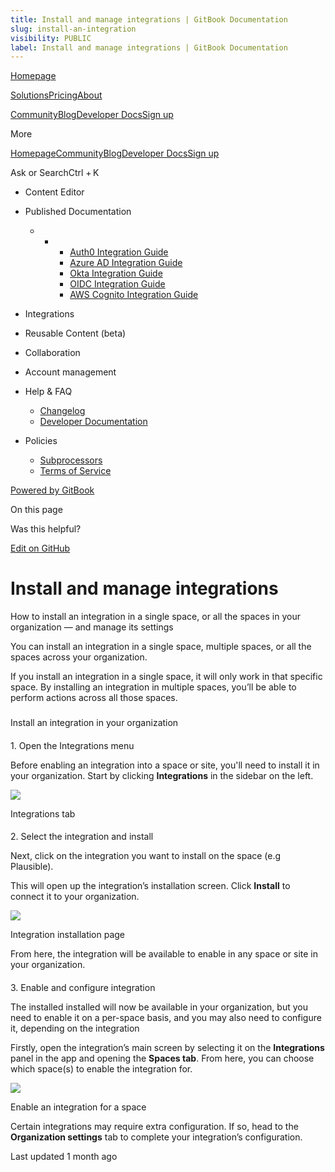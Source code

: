 ```yaml
---
title: Install and manage integrations | GitBook Documentation
slug: install-an-integration
visibility: PUBLIC
label: Install and manage integrations | GitBook Documentation
---
```

[Homepage](https://www.gitbook.com/)

[Solutions](https://www.gitbook.com/solutions/public-docs)[Pricing](https://www.gitbook.com/pricing)[About](https://www.gitbook.com/about)

[Community](https://github.com/GitbookIO/community)[Blog](https://www.gitbook.com/blog)[Developer Docs](https://developer.gitbook.com/)[Sign up](https://gitbook.com/join)

More

[Homepage](https://www.gitbook.com/)[Community](https://github.com/GitbookIO/community)[Blog](https://www.gitbook.com/blog)[Developer Docs](https://developer.gitbook.com/)[Sign up](https://gitbook.com/join)

Ask or SearchCtrl + K

*   Content Editor
    
*   Published Documentation
    
    *   *   *   [Auth0 Integration Guide](https://developer.gitbook.com/visitor-authentication/guides/integrations/how-to-use-auth0-integration-for-visitor-authentication)
            *   [Azure AD Integration Guide](https://developer.gitbook.com/visitor-authentication/guides/integrations/how-to-use-azure-ad-integration-for-visitor-authentication)
            *   [Okta Integration Guide](https://developer.gitbook.com/visitor-authentication/guides/integrations/how-to-use-okta-integration-for-visitor-authentication)
            *   [OIDC Integration Guide](https://developer.gitbook.com/visitor-authentication/guides/integrations/how-to-use-the-oidc-integration-for-visitor-authentication)
            *   [AWS Cognito Integration Guide](https://developer.gitbook.com/visitor-authentication/guides/integrations/how-to-use-the-aws-cognito-integration-for-visitor-authentication)
            
        
    
*   Integrations
    
*   Reusable Content (beta)
    
*   Collaboration
    
*   Account management
    
*   Help & FAQ
    
    *   [Changelog](https://changelog.gitbook.com/)
    *   [Developer Documentation](https://developer.gitbook.com/)
*   Policies
    
    *   [Subprocessors](https://policies.gitbook.com/security/subprocessors)
    *   [Terms of Service](https://policies.gitbook.com/terms)

[Powered by GitBook](https://www.gitbook.com/?utm_source=content&utm_medium=trademark&utm_campaign=NkEGS7hzeqa35sMXQZ4X)

On this page

Was this helpful?

[Edit on GitHub](https://github.com/GitbookIO/public-docs/blob/main/integrations/install-an-integration.md)

Install and manage integrations
===============================

How to install an integration in a single space, or all the spaces in your organization — and manage its settings

You can install an integration in a single space, multiple spaces, or all the spaces across your organization.

If you install an integration in a single space, it will only work in that specific space. By installing an integration in multiple spaces, you’ll be able to perform actions across all those spaces.

### 

[](#install-an-integration-in-your-organization)

Install an integration in your organization

#### 

[](#id-1.-open-the-integrations-menu)

1\. Open the Integrations menu

Before enabling an integration into a space or site, you'll need to install it in your organization. Start by clicking **Integrations** in the sidebar on the left.

![](https://docs.gitbook.com/~gitbook/image?url=https%3A%2F%2F1050631731-files.gitbook.io%2F%7E%2Ffiles%2Fv0%2Fb%2Fgitbook-x-prod.appspot.com%2Fo%2Fspaces%252FNkEGS7hzeqa35sMXQZ4X%252Fuploads%252F59SGx4oADRtEZ7QTcLNM%252Fintegrations-home.png%3Falt%3Dmedia%26token%3D2a6525f5-885a-43a6-8bc1-8b055e5c3e6d&width=768&dpr=4&quality=100&sign=f144616&sv=1)

Integrations tab

#### 

[](#id-2.-select-the-integration-and-install)

2\. Select the integration and install

Next, click on the integration you want to install on the space (e.g Plausible).

This will open up the integration’s installation screen. Click **Install** to connect it to your organization.

![](https://docs.gitbook.com/~gitbook/image?url=https%3A%2F%2F1050631731-files.gitbook.io%2F%7E%2Ffiles%2Fv0%2Fb%2Fgitbook-x-prod.appspot.com%2Fo%2Fspaces%252FNkEGS7hzeqa35sMXQZ4X%252Fuploads%252FBhBWzVxLO3b2HnLxdnBx%252Fintegrations-install.png%3Falt%3Dmedia%26token%3Dfab723bd-56a5-491f-942d-ef3994e53fd1&width=768&dpr=4&quality=100&sign=fcb89d26&sv=1)

Integration installation page

From here, the integration will be available to enable in any space or site in your organization.

#### 

[](#id-3.-enable-and-configure-integration)

3\. Enable and configure integration

The installed installed will now be available in your organization, but you need to enable it on a per-space basis, and you may also need to configure it, depending on the integration

Firstly, open the integration’s main screen by selecting it on the **Integrations** panel in the app and opening the **Spaces tab**. From here, you can choose which space(s) to enable the integration for.

![](https://docs.gitbook.com/~gitbook/image?url=https%3A%2F%2F1050631731-files.gitbook.io%2F%7E%2Ffiles%2Fv0%2Fb%2Fgitbook-x-prod.appspot.com%2Fo%2Fspaces%252FNkEGS7hzeqa35sMXQZ4X%252Fuploads%252FHlETYR8q0LN5zb8AujMZ%252Fintegrations-enable.png%3Falt%3Dmedia%26token%3Ddad4a716-2c60-43df-9fef-01e1999395e1&width=768&dpr=4&quality=100&sign=18cec5c0&sv=1)

Enable an integration for a space

Certain integrations may require extra configuration. If so, head to the **Organization settings** tab to complete your integration’s configuration.

Last updated 1 month ago
